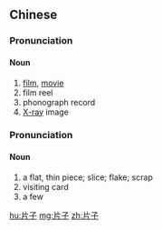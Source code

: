 ==Chinese==
{{zh-forms}}

===Pronunciation===
{{zh-pron
|m=piānzi
|cat=n
}}

====Noun====
{{zh-noun}}

# [[film]], [[movie]]
# film reel
# phonograph record
# [[X-ray]] image

===Pronunciation===
{{zh-pron
|m=piànzi
|cat=n
}}

====Noun====
{{zh-noun}}

# a flat, thin piece; slice; flake; scrap
# visiting card
# a few

[[hu:片子]]
[[mg:片子]]
[[zh:片子]]
